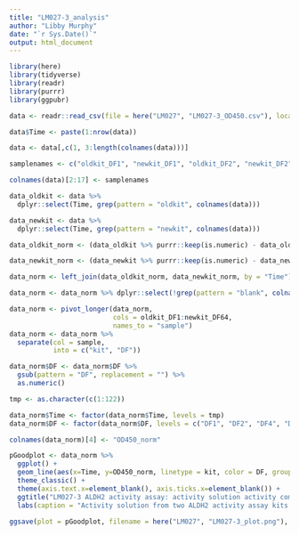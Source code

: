 ```yaml
---
title: "LM027-3_analysis"
author: "Libby Murphy"
date: "`r Sys.Date()`"
output: html_document
---
```

```r
library(here)
library(tidyverse)
library(readr)
library(purrr)
library(ggpubr)
```

```r
data <- readr::read_csv(file = here("LM027", "LM027-3_OD450.csv"), locale=locale(encoding="latin1"))

data$Time <- paste(1:nrow(data))

data <- data[,c(1, 3:length(colnames(data)))]

samplenames <- c("oldkit_DF1", "newkit_DF1", "oldkit_DF2", "newkit_DF2", "oldkit_DF4", "newkit_DF4", "oldkit_DF8", "newkit_DF8", "oldkit_DF16", "newkit_DF16", "oldkit_DF32", "newkit_DF32", "oldkit_DF64", "newkit_DF64", "oldkit_blank", "newkit_blank")

colnames(data)[2:17] <- samplenames

data_oldkit <- data %>%
  dplyr::select(Time, grep(pattern = "oldkit", colnames(data)))

data_newkit <- data %>%
  dplyr::select(Time, grep(pattern = "newkit", colnames(data)))

data_oldkit_norm <- (data_oldkit %>% purrr::keep(is.numeric) - data_oldkit$oldkit_blank) %>% rownames_to_column(var = "Time")

data_newkit_norm <- (data_newkit %>% purrr::keep(is.numeric) - data_newkit$newkit_blank) %>% rownames_to_column(var = "Time")

data_norm <- left_join(data_oldkit_norm, data_newkit_norm, by = "Time")

data_norm <- data_norm %>% dplyr::select(!grep(pattern = "blank", colnames(data_norm)))

data_norm <- pivot_longer(data_norm, 
                          cols = oldkit_DF1:newkit_DF64, 
                          names_to = "sample")
data_norm <- data_norm %>% 
  separate(col = sample,
           into = c("kit", "DF"))

data_norm$DF <- data_norm$DF %>%
  gsub(pattern = "DF", replacement = "") %>%
  as.numeric()
```

```r
tmp <- as.character(c(1:122))

data_norm$Time <- factor(data_norm$Time, levels = tmp)
data_norm$DF <- factor(data_norm$DF, levels = c("DF1", "DF2", "DF4", "DF8", "DF16", "DF32", "DF64"))

colnames(data_norm)[4] <- "OD450_norm"

pGoodplot <- data_norm %>%
  ggplot() +
  geom_line(aes(x=Time, y=OD450_norm, linetype = kit, color = DF, group = interaction(DF, kit)), linewidth = 1) +
  theme_classic() +
  theme(axis.text.x=element_blank(), axis.ticks.x=element_blank()) +
  ggtitle("LM027-3 ALDH2 activity assay: activity solution activity comparison") +
  labs(caption = "Activity solution from two ALDH2 activity assay kits was combined with varying dilutions of cell lysate to determine comparative activity of reagents in each kit.")

ggsave(plot = pGoodplot, filename = here("LM027", "LM027-3_plot.png"), device = "png", height = 10, width = 10)

```